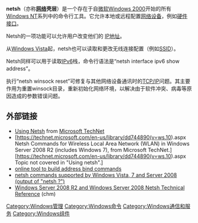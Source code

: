 '''netsh'''（亦称'''[[计算机网络|网络]]壳层'''）是一个存在于自[[微软|微软]][[Windows_2000|Windows 2000]]开始的所有[[Windows_NT|Windows NT]]系列中的命令行工具。它允许本地或远程配置[[网络设备|网络设备]]，例如[[介面_(資訊科技)|硬件接口]]。

Netsh的一项功能可以允许用户改变他们的 [[IP地址|IP地址]]。

从[[Windows_Vista|Windows Vista]]起，netsh也可以读取和更改无线连接配置（例如[[服务集_(无线局域网)|SSID]]）。

Netsh同样可以用于读取[[IPv6|IPv6]]栈，命令行语法是“netsh interface ipv6 show address”。

执行“netsh winsock reset”可修复与其他网络设备通讯时的[[TCP/IP协议族|TCP/IP]]问题。其主要作用为重置winsock目录，重新初始化网络环境，以解决由于软件冲突、病毒等原因造成的参数错误问题。

== 外部链接 ==
* [https://web.archive.org/web/20090319090959/http://technet.microsoft.com/en-us/library/bb490939.aspx Using Netsh] from [[TechNet|Microsoft TechNet]]
* [https://technet.microsoft.com/en-us/library/dd744890(v=ws.10).aspx Netsh Commands for Wireless Local Area Network (WLAN) in Windows Server 2008 R2 (includes Windows 7), from Microsoft TechNet.]{{Wayback|url=https://technet.microsoft.com/en-us/library/dd744890(v=ws.10).aspx |date=20161007154325 }} [https://technet.microsoft.com/en-us/library/dd744890(v=ws.10).aspx Topic not covered in "Using netsh".]{{Wayback|url=https://technet.microsoft.com/en-us/library/dd744890(v=ws.10).aspx |date=20161007154325 }}
* [https://web.archive.org/web/20080219233637/http://platformlabs.com/bag/net.htm online tool to build address bind commands]
* [http://colorconsole.de/cmd/en/Windows_7/netsh.htm netsh commands supported by Windows Vista, 7 and Server 2008 (output of "netsh ?")]{{Wayback|url=http://colorconsole.de/cmd/en/Windows_7/netsh.htm |date=20170211133311 }}
* [https://web.archive.org/web/20150106114518/http://www.microsoft.com/en-us/download/details.aspx?id=23880 Windows Server 2008 R2 and Windows Server 2008 Netsh Technical Reference] (chm)

{{windows-stub}}
[[Category:Windows管理|Category:Windows管理]]
[[Category:Windows命令|Category:Windows命令]]
[[Category:Windows通信和服务|Category:Windows通信和服务]]
[[Category:Windows组件|Category:Windows组件]]